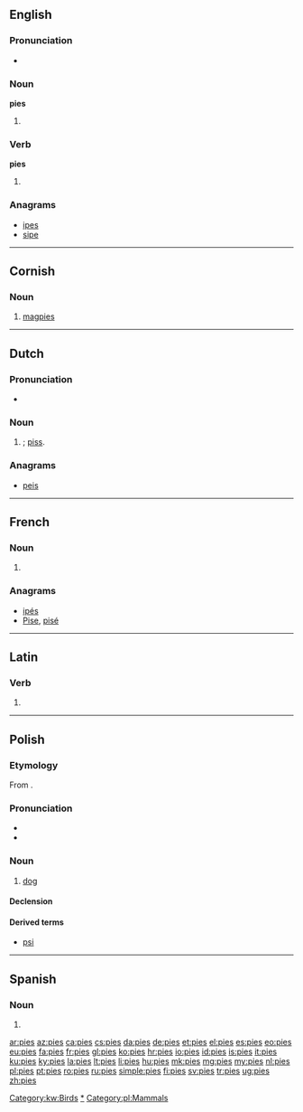==English==

===Pronunciation===
* {{rhymes|aɪz}}

===Noun===
'''pies'''

# {{plural of|pie}}

===Verb===
'''pies'''

# {{third-person singular of|pie}}

===Anagrams===
* [[ipes#English|ipes]]
* [[sipe#English|sipe]]

----

==Cornish==

===Noun===
{{head|kw|noun|g=f|singulative|piesen}}

# [[magpie]]s

[[Category:kw:Birds]]

----

==Dutch==

===Pronunciation===
* {{IPA|/ˈpis/|lang=nl}}

===Noun===
{{nl-noun|m|-|-}}

# {{slang}} {{alternative form of|pis|lang=nl|nodot=yes}}; [[piss]].

===Anagrams===
* [[peis#Dutch|peis]]

----

==French==

===Noun===
{{head|fr|plural}} {{f|p}}

# {{plural of|pie|lang=fr}}

===Anagrams===
* [[ipés#French|ipés]]
* [[Pise#French|Pise]], [[pisé#French|pisé]]

----

==Latin==

===Verb===
{{la-verb-form|piēs}}

# {{conjugation of|pio|piō|2|s|pres|act|sub|lang=la}}

----

==Polish==

===Etymology===
From {{proto|Slavic|pьsъ|lang=pl}}.

===Pronunciation===
* {{IPA|/ˈpʲɛs/|lang=pl}}
* {{audio|Pl-pies.ogg|Audio}}

===Noun===
{{head|pl|noun|gender=m|animate}}

# [[dog]]

====Declension====
{{pl-decl-noun
|pies|psy
|psa|psów
|psu|psom
|psa|psy
|psem|psami
|psie|psach
|psie|psy
}}

====Derived terms====
* [[psi]]

[[Category:pl:Dogs|*]]
[[Category:pl:Mammals]]

----

==Spanish==

===Noun===
{{head|es|noun form|g=m|g2=p}}

# {{plural of|pie|lang=es|nocat=1}}

[[ar:pies]]
[[az:pies]]
[[ca:pies]]
[[cs:pies]]
[[da:pies]]
[[de:pies]]
[[et:pies]]
[[el:pies]]
[[es:pies]]
[[eo:pies]]
[[eu:pies]]
[[fa:pies]]
[[fr:pies]]
[[gl:pies]]
[[ko:pies]]
[[hr:pies]]
[[io:pies]]
[[id:pies]]
[[is:pies]]
[[it:pies]]
[[ku:pies]]
[[ky:pies]]
[[la:pies]]
[[lt:pies]]
[[li:pies]]
[[hu:pies]]
[[mk:pies]]
[[mg:pies]]
[[my:pies]]
[[nl:pies]]
[[pl:pies]]
[[pt:pies]]
[[ro:pies]]
[[ru:pies]]
[[simple:pies]]
[[fi:pies]]
[[sv:pies]]
[[tr:pies]]
[[ug:pies]]
[[zh:pies]]